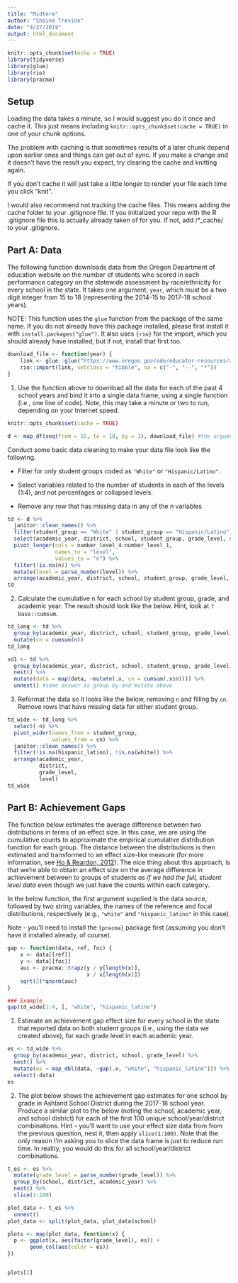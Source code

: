 ```yaml
---
title: "Midterm"
author: "Shaina Trevino"
date: "4/27/2019"
output: html_document
---
```


```r
knitr::opts_chunk$set(echo = TRUE)
library(tidyverse)
library(glue)
library(rio)
library(pracma)
```

## Setup

Loading the data takes a minute, so I would suggest you do it once and cache it. This just means including  `knitr::opts_chunk$set(cache = TRUE)` in one of your chunk options.

The problem with caching is that sometimes results of a later chunk depend upon earlier ones and things can get out of sync. If you make a change and it doesn’t have the result you expect, try clearing the cache and knitting again.

If you don't cache it will just take a little longer to render your file each time you click “knit”.

I would also recommend not tracking the cache files. This means adding the cache folder to your .gitignore file. If you initialized your repo with the R .gitignore file this is actually already taken of for you. If not, add /*_cache/ to your  .gitignore.

## Part A: Data

The following function downloads data from the Oregon Department of education website on the number of students who scored in each performance category on the statewide assessment by race/ethnicity for every school in the state. It takes one argument, `year`, which must be a two digit integer from 15 to 18 (representing the 2014-15 to 2017-18 school years).

NOTE: This function uses the `glue` function from the package of the same name. If you do not already have this package installed, please first install it with `install.packages("glue")`. It also uses `{rio}` for the import, which you should already have installed, but if not, install that first too.

```r
download_file <- function(year) {
    link <- glue::glue("https://www.oregon.gov/ode/educator-resources/assessment/TestResults20{year}/pagr_schools_ela_raceethnicity_{year-1}{year}.xlsx")
    rio::import(link, setclass = "tibble", na = c("-", "--", "*"))
}
```

1. Use the function above to download all the data for each of the past 4 school years and bind it into a single data frame, using a single function (i.e., one line of code). Note, this may take a minute or two to run, depending on your Internet speed.

```r
knitr::opts_chunk$set(cache = TRUE)

d <- map_df(seq(from = 15, to = 18, by = 1), download_file) #the argument for the function above is the sequence

```

Conduct some basic data cleaning to make your data file look like the following.

* Filter for only student groups coded as `"White"` or `"Hispanic/Latino"`.

* Select variables related to the number of students in each of the levels (1:4), and not percentages or collapsed levels.

* Remove any row that has missing data in any of the n variables

```r
td <- d %>% 
  janitor::clean_names() %>% 
  filter(student_group == "White" | student_group == "Hispanic/Latino") %>% 
  select(academic_year, district, school, student_group, grade_level, starts_with("number_level")) %>% 
  pivot_longer(cols = number_level_4:number_level_1, 
               names_to = "level",
               values_to = "n") %>% 
  filter(!is.na(n)) %>% 
  mutate(level = parse_number(level)) %>% 
  arrange(academic_year, district, school, student_group, grade_level, level)
td
```

2. Calculate the cumulative n for each school by student group, grade, and academic year. The result should look like the below. Hint, look at `?base::cumsum`.

```r
td_long <- td %>% 
  group_by(academic_year, district, school, student_group, grade_level) %>% 
  mutate(cn = cumsum(n))
td_long
```

```r
sd1 <- td %>% 
  group_by(academic_year, district, school, student_group, grade_level) %>% 
  nest() %>% 
  mutate(data = map(data, ~mutate(.x, cn = cumsum(.x$n)))) %>% 
  unnest() #same answer as group by and mutate above
```

3. Reformat the data so it looks like the below, removing `n` and filling by `cn`. Remove rows that have missing data for either student group.

```r
td_wide <- td_long %>% 
  select(-n) %>% 
  pivot_wider(names_from = student_group,
              values_from = cn) %>% 
  janitor::clean_names() %>% 
  filter(!is.na(hispanic_latino), !is.na(white)) %>% 
  arrange(academic_year,
          district,
          grade_level,
          level)
td_wide
```

## Part B: Achievement Gaps

The function below estimates the average difference between two distributions in terms of an effect size. In this case, we are using the cumulative counts to approximate the empirical cumulative distribution function for each group. The distance between the distributions is then estimated and transformed to an effect size-like measure (for more information, see [Ho & Reardon, 2012](https://journals.sagepub.com/doi/abs/10.3102/1076998611411918?journalCode=jebb)). The nice thing about this approach, is that we’re able to obtain an effect size on the average difference in achievement between to groups of students *as if we had the full, student level data* even though we just have the counts within each category.

In the below function, the first argument supplied is the data source, followed by two string variables, the names of the reference and focal distributions, respectively (e.g., `"white"` and `"hispanic_latino"` in this case).

Note - you’ll need to install the `{pracma}` package first (assuming you don’t have it installed already, of course).

```r
gap <- function(data, ref, foc) {
    x <- data[[ref]]
    y <- data[[foc]]
    auc <- pracma::trapz(y / y[length(x)],
                         x / x[length(x)])
    sqrt(2)*qnorm(auc)
}

### Example
gap(td_wide[1:4, ], "white", "hispanic_latino")
```

1. Estimate an achievement gap effect size for every school in the state that reported data on both student groups (i.e., using the data we created above), for each grade level in each academic year.

```r
es <- td_wide %>% 
  group_by(academic_year, district, school, grade_level) %>% 
  nest() %>% 
  mutate(es = map_dbl(data, ~gap(.x, "white", "hispanic_latino"))) %>% 
  select(-data)
es

```

2. The plot below shows the achievement gap estimates for one school by grade in Ashland School District during the 2017-18 school year. Produce a similar plot to the below (noting the school, academic year, and school district) for each of the first 100 unique school/year/district combinations. Hint - you’ll want to use your effect size data from from the previous question, nest it, then apply `slice(1:100)`. Note that the only reason I’m asking you to slice the data frame is just to reduce run time. In reality, you would do this for all school/year/district combinations.

```r
t_es <- es %>% 
  mutate(grade_level = parse_number(grade_level)) %>% 
  group_by(school, district, academic_year) %>% 
  nest() %>% 
  slice(1:100)

plot_data <- t_es %>% 
  unnest()
plot_data <- split(plot_data, plot_data$school)
```

```r
plots <- map(plot_data, function(x) {
  p <- ggplot(x, aes(factor(grade_level), es)) +
       geom_col(aes(color = es))
})


plots[1]
```

